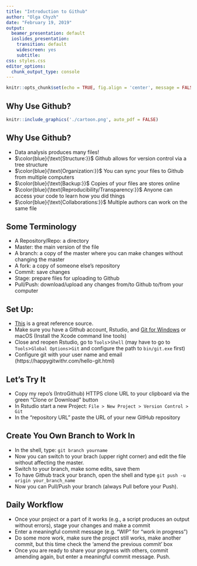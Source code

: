 ```yaml
---
title: "Introduction to Github"
author: "Olga Chyzh"
date: "February 19, 2019"
output: 
  beamer_presentation: default
  ioslides_presentation:
    transition: default
    widescreen: yes
    subtitle: 
css: styles.css
editor_options: 
  chunk_output_type: console
---
```



```r
knitr::opts_chunk$set(echo = TRUE, fig.align = 'center', message = FALSE, warning = FALSE)


```

## Why Use Github?


```r
knitr::include_graphics('./cartoon.png', auto_pdf = FALSE)
```    

## Why Use Github?

- Data analysis produces many files!
- $\color{blue}{\text{Structure:}}$ Github allows for version control via a tree structure
- $\color{blue}{\text{Organization:}}$ You can sync your files to Github from multiple computers
- $\color{blue}{\text{Backup:}}$ Copies of your files are stores online
- $\color{blue}{\text{Reproducibility/Transparency:}}$ Anyone can access your code to learn how you did things
- $\color{blue}{\text{Collaborations:}}$ Multiple authors can work on the same file 


## Some Terminology

- A Repository/Repo: a directory
- Master: the main version of the file
- A branch: a copy of the master where you can make changes without changing the master
- A fork: a copy of someone else's repository
- Commit: save changes
- Stage: prepare files for uploading to Github
- Pull/Push: download/upload any changes from/to Github to/from your computer

## Set Up:

- [This](https://happygitwithr.com/install-git.html) is a great reference source.
- Make sure you have a Github account, Rstudio, and [Git for Windows](https://git-for-windows.github.io/) or macOS (Install the Xcode command line tools)
- Close and reopen Rstudio, go to `Tools`>`Shell` (may have to go to `Tools`>`Global Options`>`Git` and configure the path to `bin/git.exe` first) 
- Configure git with your user name and email (https://happygitwithr.com/hello-git.html)

## Let's Try It

- Copy my repo's (IntroGithub) HTTPS clone URL to your clipboard via the green “Clone or Download” button
- In Rstudio start a new Project: `File > New Project > Version Control > Git`
- In the “repository URL” paste the URL of your new GitHub repository

## Create You Own Branch to Work In
- In the shell, type: `git branch yourname`
- Now you can switch to your brach (upper right corner) and edit the file without affecting the master.
- Switch to your branch, make some edits, save them
- To have Github track your branch, open the shell and type `git push -u origin your_branch_name`
- Now you can Pull/Push your branch (always Pull before your Push).

## Daily Workflow

- Once your project or a part of it works (e.g., a script produces an output without errors), stage your changes and make a commit
- Enter a meaningful commit message (e.g. "WIP" for "work in progress")
- Do some more work, make sure the project still works, make another commit, but this time check the 'amend the previous commit' box
- Once you are ready to share your progress with others, commit amending again, but enter a meaningful commit message. Push. 





